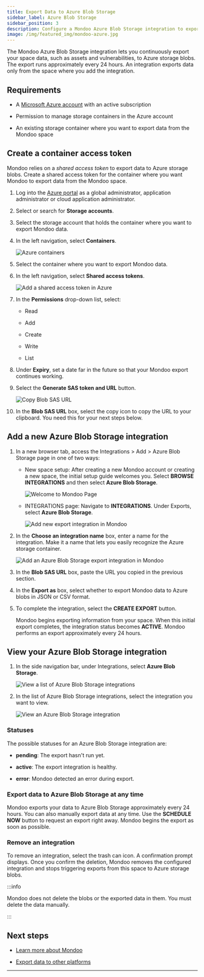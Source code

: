 ```yaml
---
title: Export Data to Azure Blob Storage
sidebar_label: Azure Blob Storage
sidebar_position: 3
description: Configure a Mondoo Azure Blob Storage integration to export data to an Azure storage blob
image: /img/featured_img/mondoo-azure.jpg
---
```


The Mondoo Azure Blob Storage integration lets you continuously export your space data, such as assets and vulnerabilities, to Azure storage blobs. The export runs approximately every 24 hours. An integration exports data only from the space where you add the integration.

## Requirements

- A [Microsoft Azure account](https://azure.microsoft.com/free/?WT.mc_id=A261C142F) with an active subscription

- Permission to manage storage containers in the Azure account

- An existing storage container where you want to export data from the Mondoo space

## Create a container access token

Mondoo relies on a _shared access token_ to export data to Azure storage blobs. Create a shared access token for the container where you want Mondoo to export data from the Mondoo space.

1. Log into the [Azure portal](https://portal.azure.com/) as a global administrator, application administrator or cloud application administrator.

2. Select or search for **Storage accounts**.

3. Select the storage account that holds the container where you want to export Mondoo data.

4. In the left navigation, select **Containers**.

   ![Azure containers](/img/platform/maintain/export/azure-blob/containers.png)

5. Select the container where you want to export Mondoo data.

6. In the left navigation, select **Shared access tokens**.

   ![Add a shared access token in Azure](/img/platform/maintain/export/azure-blob/add-token.png)

7. In the **Permissions** drop-down list, select:

   - Read

   - Add

   - Create

   - Write

   - List

8. Under **Expiry**, set a date far in the future so that your Mondoo export continues working.

9. Select the **Generate SAS token and URL** button.

   ![Copy Blob SAS URL](/img/platform/maintain/export/azure-blob/copy-url.png)

10. In the **Blob SAS URL** box, select the copy icon to copy the URL to your clipboard. You need this for your next steps below.

## Add a new Azure Blob Storage integration

1. In a new browser tab, access the Integrations > Add > Azure Blob Storage page in one of two ways:

   - New space setup: After creating a new Mondoo account or creating a new space, the initial setup guide welcomes you. Select **BROWSE INTEGRATIONS** and then select **Azure Blob Storage**.

     ![Welcome to Mondoo Page](/img/platform/start/welcome_to_mondoo.png)

   - INTEGRATIONS page: Navigate to **INTEGRATIONS**. Under Exports, select **Azure Blob Storage**.

     ![Add new export integration in Mondoo](/img/platform/maintain/export/add-integration-exports.png)

2. In the **Choose an integration name** box, enter a name for the integration. Make it a name that lets you easily recognize the Azure storage container.

   ![Add an Azure Blob Storage export integration in Mondoo](/img/platform/maintain/export/azure-blob/add-blob.png)

3. In the **Blob SAS URL** box, paste the URL you copied in the previous section.

4. In the **Export as** box, select whether to export Mondoo data to Azure blobs in JSON or CSV format.

5. To complete the integration, select the **CREATE EXPORT** button.

   Mondoo begins exporting information from your space. When this initial export completes, the integration status becomes **ACTIVE**. Mondoo performs an export approximately every 24 hours.

## View your Azure Blob Storage integration

1. In the side navigation bar, under Integrations, select **Azure Blob Storage**.

   ![View a list of Azure Blob Storage integrations](/img/platform/maintain/export/azure-blob/view-list.png)

2. In the list of Azure Blob Storage integrations, select the integration you want to view.

   ![View an Azure Blob Storage integration](/img/platform/maintain/export/azure-blob/view.png)

### Statuses

The possible statuses for an Azure Blob Storage integration are:

- **pending**: The export hasn't run yet.

- **active**: The export integration is healthy.

- **error**: Mondoo detected an error during export.

### Export data to Azure Blob Storage at any time

Mondoo exports your data to Azure Blob Storage approximately every 24 hours. You can also manually export data at any time. Use the **SCHEDULE NOW** button to request an export right away. Mondoo begins the export as soon as possible.

### Remove an integration

To remove an integration, select the trash can icon. A confirmation prompt displays. Once you confirm the deletion, Mondoo removes the configured integration and stops triggering exports from this space to Azure storage blobs.

:::info

Mondoo does not delete the blobs or the exported data in them. You must delete the data manually.

:::

## Next steps

- [Learn more about Mondoo](/platform/start/plat-what-is/)

- [Export data to other platforms](/platform/maintain/export/overview)

---
